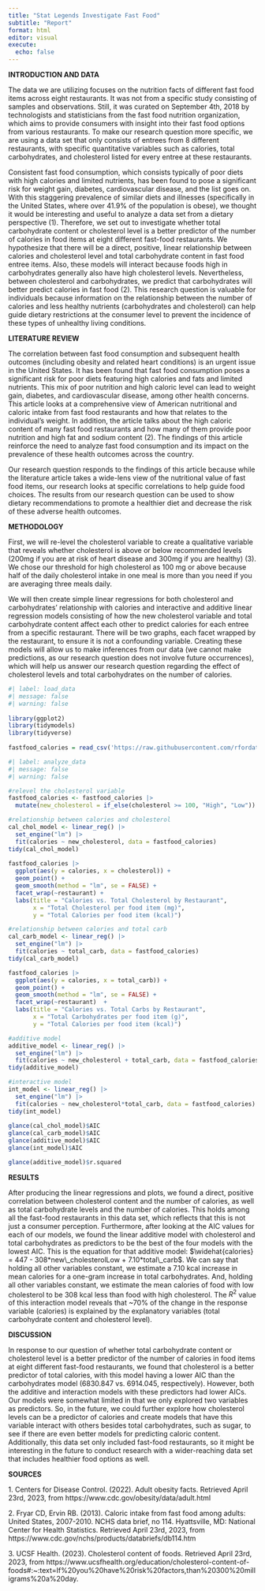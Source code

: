 ```yaml
---
title: "Stat Legends Investigate Fast Food"
subtitle: "Report"
format: html
editor: visual
execute:
  echo: false
---
```


**INTRODUCTION AND DATA**

The data we are utilizing focuses on the nutrition facts of different fast food items across eight restaurants. It was not from a specific study consisting of samples and observations. Still, it was curated on September 4th, 2018 by technologists and statisticians from the fast food nutrition organization, which aims to provide consumers with insight into their fast food options from various restaurants. To make our research question more specific, we are using a data set that only consists of entrees from 8 different restaurants, with specific quantitative variables such as calories, total carbohydrates, and cholesterol listed for every entree at these restaurants.

Consistent fast food consumption, which consists typically of poor diets with high calories and limited nutrients, has been found to pose a significant risk for weight gain, diabetes, cardiovascular disease, and the list goes on. With this staggering prevalence of similar diets and illnesses (specifically in the United States, where over 41.9% of the population is obese), we thought it would be interesting and useful to analyze a data set from a dietary perspective (1). Therefore, we set out to investigate whether total carbohydrate content or cholesterol level is a better predictor of the number of calories in food items at eight different fast-food restaurants. We hypothesize that there will be a direct, positive, linear relationship between calories and cholesterol level and total carbohydrate content in fast food entree items. Also, these models will interact because foods high in carbohydrates generally also have high cholesterol levels. Nevertheless, between cholesterol and carbohydrates, we predict that carbohydrates will better predict calories in fast food (2). This research question is valuable for individuals because information on the relationship between the number of calories and less healthy nutrients (carbohydrates and cholesterol) can help guide dietary restrictions at the consumer level to prevent the incidence of these types of unhealthy living conditions.

**LITERATURE REVIEW**

The correlation between fast food consumption and subsequent health outcomes (including obesity and related heart conditions) is an urgent issue in the United States. It has been found that fast food consumption poses a significant risk for poor diets featuring high calories and fats and limited nutrients. This mix of poor nutrition and high caloric level can lead to weight gain, diabetes, and cardiovascular disease, among other health concerns. This article looks at a comprehensive view of American nutritional and caloric intake from fast food restaurants and how that relates to the individual's weight. In addition, the article talks about the high caloric content of many fast food restaurants and how many of them provide poor nutrition and high fat and sodium content (2). The findings of this article reinforce the need to analyze fast food consumption and its impact on the prevalence of these health outcomes across the country.

Our research question responds to the findings of this article because while the literature article takes a wide-lens view of the nutritional value of fast food items, our research looks at specific correlations to help guide food choices. The results from our research question can be used to show dietary recommendations to promote a healthier diet and decrease the risk of these adverse health outcomes.

**METHODOLOGY**

First, we will re-level the cholesterol variable to create a qualitative variable that reveals whether cholesterol is above or below recommended levels (200mg if you are at risk of heart disease and 300mg if you are healthy) (3). We chose our threshold for high cholesterol as 100 mg or above because half of the daily cholesterol intake in one meal is more than you need if you are averaging three meals daily.

We will then create simple linear regressions for both cholesterol and carbohydrates' relationship with calories and interactive and additive linear regression models consisting of how the new cholesterol variable and total carbohydrate content affect each other to predict calories for each entree from a specific restaurant. There will be two graphs, each facet wrapped by the restaurant, to ensure it is not a confounding variable. Creating these models will allow us to make inferences from our data (we cannot make predictions, as our research question does not involve future occurrences), which will help us answer our research question regarding the effect of cholesterol levels and total carbohydrates on the number of calories.

```r
#| label: load_data
#| message: false
#| warning: false
 
library(ggplot2)
library(tidymodels)
library(tidyverse)
 
fastfood_calories = read_csv('https://raw.githubusercontent.com/rfordatascience/tidytuesday/master/data/2018/2018-09-04/fastfood_calories.csv')

```

```r
#| label: analyze_data
#| message: false
#| warning: false

#relevel the cholesterol variable
fastfood_calories <- fastfood_calories |> 
  mutate(new_cholesterol = if_else(cholesterol >= 100, "High", "Low"))

#relationship between calories and cholesterol
cal_chol_model <- linear_reg() |>
  set_engine("lm") |>
  fit(calories ~ new_cholesterol, data = fastfood_calories) 
tidy(cal_chol_model)
 
fastfood_calories |>
  ggplot(aes(y = calories, x = cholesterol)) +
  geom_point() +
  geom_smooth(method = "lm", se = FALSE) +
  facet_wrap(~restaurant) +
  labs(title = "Calories vs. Total Cholesterol by Restaurant",
       x = "Total Cholesterol per food item (mg)",
       y = "Total Calories per food item (kcal)")

#relationship between calories and total carb
cal_carb_model <- linear_reg() |>
  set_engine("lm") |>
  fit(calories ~ total_carb, data = fastfood_calories) 
tidy(cal_carb_model)

fastfood_calories |>
  ggplot(aes(y = calories, x = total_carb)) +
  geom_point() +
  geom_smooth(method = "lm", se = FALSE) +
  facet_wrap(~restaurant)  +
  labs(title = "Calories vs. Total Carbs by Restaurant",
       x = "Total Carbohydrates per food item (g)",
       y = "Total Calories per food item (kcal)")

#additive model
additive_model <- linear_reg() |>
  set_engine("lm") |>
  fit(calories ~ new_cholesterol + total_carb, data = fastfood_calories)
tidy(additive_model)

#interactive model
int_model <- linear_reg() |>
  set_engine("lm") |>
  fit(calories ~ new_cholesterol*total_carb, data = fastfood_calories)
tidy(int_model)
 
glance(cal_chol_model)$AIC
glance(cal_carb_model)$AIC
glance(additive_model)$AIC
glance(int_model)$AIC

glance(additive_model)$r.squared
```

**RESULTS**

After producing the linear regressions and plots, we found a direct, positive correlation between cholesterol content and the number of calories, as well as total carbohydrate levels and the number of calories. This holds among all the fast-food restaurants in this data set, which reflects that this is not just a consumer perception. Furthermore, after looking at the AIC values for each of our models, we found the linear additive model with cholesterol and total carbohydrates as predictors to be the best of the four models with the lowest AIC. This is the equation for that additive model: $\widehat{calories} = 447 - 308*new\_cholesterolLow + 7.10*total\_carb$. We can say that holding all other variables constant, we estimate a 7.10 kcal increase in mean calories for a one-gram increase in total carbohydrates. And, holding all other variables constant, we estimate the mean calories of food with low cholesterol to be 308 kcal less than food with high cholesterol. The $R^2$ value of this interaction model reveals that \~70% of the change in the response variable (calories) is explained by the explanatory variables (total carbohydrate content and cholesterol level).

**DISCUSSION**

In response to our question of whether total carbohydrate content or cholesterol level is a better predictor of the number of calories in food items at eight different fast-food restaurants, we found that cholesterol is a better predictor of total calories, with this model having a lower AIC than the carbohydrates model (6830.847 vs. 6914.045, respectively). However, both the additive and interaction models with these predictors had lower AICs. Our models were somewhat limited in that we only explored two variables as predictors. So, in the future, we could further explore how cholesterol levels can be a predictor of calories and create models that have this variable interact with others besides total carbohydrates, such as sugar, to see if there are even better models for predicting caloric content. Additionally, this data set only included fast-food restaurants, so it might be interesting in the future to conduct research with a wider-reaching data set that includes healthier food options as well.

**SOURCES**

1\. Centers for Disease Control. (2022). Adult obesity facts. Retrieved April 23rd, 2023, from https://www.cdc.gov/obesity/data/adult.html

2\. Fryar CD, Ervin RB. (2013). Caloric intake from fast food among adults: United States, 2007-2010. NCHS data brief, no 114. Hyattsville, MD: National Center for Health Statistics. Retrieved April 23rd, 2023, from https://www.cdc.gov/nchs/products/databriefs/db114.htm

3\. UCSF Health. (2023). Cholesterol content of foods. Retrieved April 23rd, 2023, from https://www.ucsfhealth.org/education/cholesterol-content-of-foods#:\~:text=If%20you%20have%20risk%20factors,than%20300%20milligrams%20a%20day.

